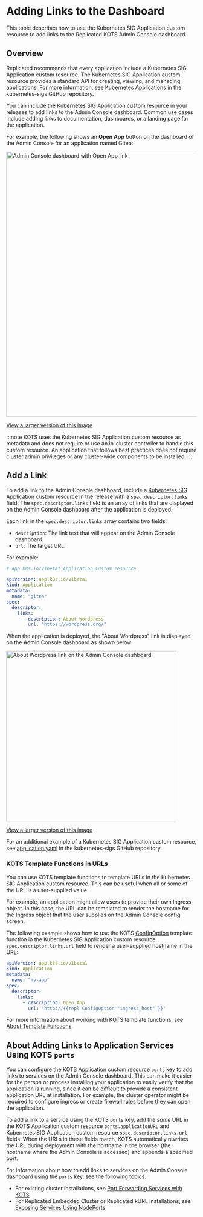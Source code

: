 # Adding Links to the Dashboard

This topic describes how to use the Kubernetes SIG Application custom resource to add links to the Replicated KOTS Admin Console dashboard.

## Overview

Replicated recommends that every application include a Kubernetes SIG Application custom resource. The Kubernetes SIG Application custom resource provides a standard API for creating, viewing, and managing applications. For more information, see [Kubernetes Applications](https://github.com/kubernetes-sigs/application#kubernetes-applications) in the kubernetes-sigs GitHub repository.

You can include the Kubernetes SIG Application custom resource in your releases to add links to the Admin Console dashboard. Common use cases include adding links to documentation, dashboards, or a landing page for the application.

For example, the following shows an **Open App** button on the dashboard of the Admin Console for an application named Gitea:

<img alt="Admin Console dashboard with Open App link" src="/images/gitea-open-app.png" width="700px"/>

[View a larger version of this image](/images/gitea-open-app.png)

:::note
KOTS uses the Kubernetes SIG Application custom resource as metadata and does not require or use an in-cluster controller to handle this custom resource. An application that follows best practices does not require cluster admin privileges or any cluster-wide components to be installed.
:::

## Add a Link

To add a link to the Admin Console dashboard, include a [Kubernetes SIG Application](https://github.com/kubernetes-sigs/application#kubernetes-applications) custom resource in the release with a `spec.descriptor.links` field. The `spec.descriptor.links` field is an array of links that are displayed on the Admin Console dashboard after the application is deployed.

Each link in the `spec.descriptor.links` array contains two fields:
* `description`: The link text that will appear on the Admin Console dashboard.
* `url`: The target URL.

For example:

```yaml
# app.k8s.io/v1beta1 Application Custom resource

apiVersion: app.k8s.io/v1beta1
kind: Application
metadata:
  name: "gitea"
spec:
  descriptor:
    links:
      - description: About Wordpress
        url: "https://wordpress.org/"
```

When the application is deployed, the "About Wordpress" link is displayed on the Admin Console dashboard as shown below:

<img alt="About Wordpress link on the Admin Console dashboard" src="/images/dashboard-link-about-wordpress.png" width="450px"/>

[View a larger version of this image](/images/dashboard-link-about-wordpress.png)

For an additional example of a Kubernetes SIG Application custom resource, see [application.yaml](https://github.com/kubernetes-sigs/application/blob/master/docs/examples/wordpress/application.yaml) in the kubernetes-sigs GitHub repository.

### KOTS Template Functions in URLs

You can use KOTS template functions to template URLs in the Kubernetes SIG Application custom resource. This can be useful when all or some of the URL is a user-supplied value.

For example, an application might allow users to provide their own Ingress object. In this case, the URL can be templated to render the hostname for the Ingress object that the user supplies on the Admin Console config screen.

The following example shows how to use the KOTS [ConfigOption](/reference/template-functions-config-context#configoption) template function in the Kubernetes SIG Application custom resource `spec.descriptor.links.url` field to render a user-supplied hostname in the URL:

```yaml
apiVersion: app.k8s.io/v1beta1
kind: Application
metadata:
  name: "my-app"
spec:
  descriptor:
    links:
      - description: Open App
        url: 'http://{{repl ConfigOption "ingress_host" }}'
```

For more information about working with KOTS template functions, see [About Template Functions](/reference/template-functions-about).

## About Adding Links to Application Services Using KOTS `ports`

You can configure the KOTS Application custom resource [`ports`](/reference/custom-resource-application#ports) key to add links to services on the Admin Console dashboard. This can make it easier for the person or process installing your application to easily verify that the application is running, since it can be difficult to provide a consistent application URL at installation. For example, the cluster operator might be required to configure ingress or create firewall rules before they can open the application. 

To add a link to a service using the KOTS `ports` key, add the _same_ URL in the KOTS Application custom resource `ports.applicationURL` and Kubernetes SIG Application custom resource `spec.descriptor.links.url` fields. When the URLs in these fields match, KOTS automatically rewrites the URL during deployment with the hostname in the browser (the hostname where the Admin Console is accessed) and appends a specified port.

For information about how to add links to services on the Admin Console dashboard using the `ports` key, see the following topics:
* For existing cluster installations, see [Port Forwarding Services with KOTS](/vendor/admin-console-port-forward)
* For Replicated Embedded Cluster or Replicated kURL installations, see [Exposing Services Using NodePorts](/vendor/kurl-nodeport-services)
